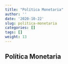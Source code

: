 ```yaml
---
title: "Política Monetaria"
author: ''
date: '2020-10-22'
slug: politica-monetaria
categories: []
tags: []
weight: 13
---
```


## Política Monetaria
